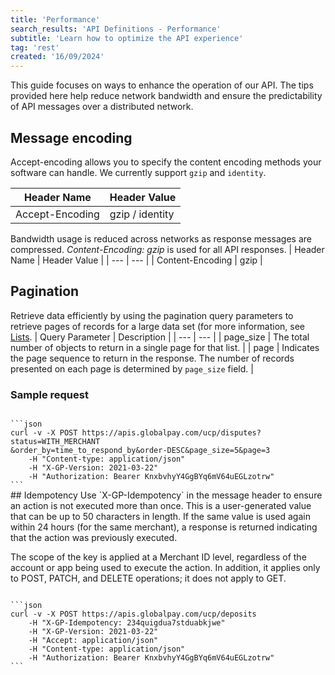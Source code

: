 ```yaml
---
title: 'Performance'
search_results: 'API Definitions - Performance'
subtitle: 'Learn how to optimize the API experience'
tag: 'rest'
created: '16/09/2024'
---
```

This guide focuses on ways to enhance the operation of our API. The tips provided here help reduce network bandwidth and ensure the predictability of API messages over a distributed network.

## Message encoding

Accept-encoding allows you to specify the content encoding methods your software can handle. We currently support `gzip` and `identity`.

| Header Name | Header Value |
| --- | --- |
| Accept-Encoding | gzip / identity |

Bandwidth usage is reduced across networks as response messages are compressed. *Content-Encoding: gzip* is used for all API responses.
| Header Name | Header Value |
| --- | --- |
| Content-Encoding | gzip |

## Pagination
Retrieve data efficiently by using the pagination query parameters to retrieve pages of records for a large data set (for more information, see [Lists](/api/definitions/lists).
| Query Parameter | Description |
| --- | --- |
| page_size	| The total number of objects to return in a single page for that list. |
| page | Indicates the page sequence to return in the response. The number of records presented on each page is determined by `page_size` field. |

### Sample request

<Code id="JSON" title="JSON" language="JSON" active>
```json
curl -v -X POST https://apis.globalpay.com/ucp/disputes?status=WITH_MERCHANT
&order_by=time_to_respond_by&order-DESC&page_size=5&page=3 
    -H "Content-type: application/json" 
    -H "X-GP-Version: 2021-03-22" 
    -H "Authorization: Bearer KnxbvhyY4GgBYq6mV64uEGLzotrw" 
```
</Code>
## Idempotency
Use `X-GP-Idempotency` in the message header to ensure an action is not executed more than once. This is a user-generated value that can be up to 50 characters in length. If the same value is used again within 24 hours (for the same merchant), a response is returned indicating that the action was previously executed.

The scope of the key is applied at a Merchant ID level, regardless of the account or app being used to execute the action. In addition, it applies only to POST, PATCH, and DELETE operations; it does not apply to GET.

<Code id="JSON" title="JSON" language="JSON" active>
```json
curl -v -X POST https://apis.globalpay.com/ucp/deposits 
    -H "X-GP-Idempotency: 234quigdua7stduabkjwe"
    -H "X-GP-Version: 2021-03-22" 
    -H "Accept: application/json"
    -H "Content-type: application/json" 
    -H "Authorization: Bearer KnxbvhyY4GgBYq6mV64uEGLzotrw"
```
</Code>
